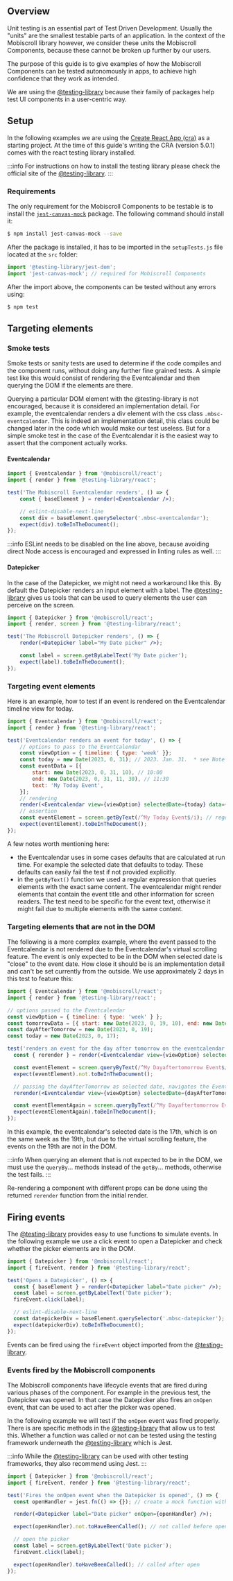 ## Overview

Unit testing is an essential part of Test Driven Development. Usually the "units" are the smallest testable parts of an application. In the context of the Mobiscroll library however, we consider these units the Mobiscroll Components, because these cannot be broken up further by our users.

The purpose of this guide is to give examples of how the Mobiscroll Components can be tested autonomously in apps, to achieve high confidence that they work as intended.

We are using the [@testing-library](https://testing-library.com/) because their family of packages help test UI components in a user-centric way.

## Setup

In the following examples we are using the [Create React App (cra)](https://create-react-app.dev/) as a starting project. At the time of this guide's writing the CRA (version 5.0.1) comes with the react testing library installed.

:::info
For instructions on how to install the testing library please check the official site of the [@testing-library](https://testing-library.com/).
:::

### Requirements

The only requirement for the Mobiscroll Components to be testable is to install the [`jest-canvas-mock`](https://www.npmjs.com/package/jest-canvas-mock) package. The following command should install it:

```bash
$ npm install jest-canvas-mock --save
```

After the package is installed, it has to be imported in the `setupTests.js` file located at the `src` folder:

```jsx title='src/setupTests.js' 
import '@testing-library/jest-dom';
import 'jest-canvas-mock'; // required for Mobiscroll Components
```

After the import above, the components can be tested without any errors using:

```bash
$ npm test
```

## Targeting elements

### Smoke tests

Smoke tests or sanity tests are used to determine if the code compiles and the component runs, without doing any further fine grained tests. A simple test like this would consist of rendering the Eventcalendar and then querying the DOM if the elements are there.

Querying a particular DOM element with the @testing-library is not encouraged, because it is considered an implementation detail. For example, the eventcalendar renders a div element with the css class `.mbsc-eventcalendar`. This is indeed an implementation detail, this class could be changed later in the code which would make our test useless. But for a simple smoke test in the case of the Eventcalendar it is the easiest way to assert that the component actually works.

#### Eventcalendar

```jsx title='App.test.js'
import { Eventcalendar } from '@mobiscroll/react';
import { render } from '@testing-library/react';

test('The Mobiscroll Eventcalendar renders', () => {
    const { baseElement } = render(<Eventcalendar />);

    // eslint-disable-next-line
    const div = baseElement.querySelector('.mbsc-eventcalendar');
    expect(div).toBeInTheDocument();
});
```

:::info
ESLint needs to be disabled on the line above, because avoiding direct Node access is encouraged and expressed in linting rules as well.
:::

#### Datepicker

In the case of the Datepicker, we might not need a workaround like this. By default the Datepicker renders an input element with a label. The [@testing-library](https://testing-library.com/) gives us tools that can be used to query elements the user can perceive on the screen.

```jsx title='App.test.js'
import { Datepicker } from '@mobiscroll/react';
import { render, screen } from '@testing-library/react';

test('The Mobiscroll Datepicker renders', () => {
    render(<Datepicker label="My Date picker" />);

    const label = screen.getByLabelText('My Date picker');
    expect(label).toBeInTheDocument();
});
```

### Targeting event elements

Here is an example, how to test if an event is rendered on the Eventcalendar timeline view for today.

```jsx title='Eventcalendar rendering an event' 
import { Eventcalendar } from '@mobiscroll/react';
import { render } from '@testing-library/react';

test('Eventcalendar renders an event for today', () => {
    // options to pass to the Eventcalendar
    const viewOption = { timeline: { type: 'week' }};
    const today = new Date(2023, 0, 31); // 2023. Jan. 31.  * see Note 1 below
    const eventData = [{
        start: new Date(2023, 0, 31, 10), // 10:00
        end: new Date(2023, 0, 31, 11, 30), // 11:30
        text: 'My Today Event',
    }];
    // rendering
    render(<Eventcalendar view={viewOption} selectedDate={today} data={eventData} />);
    // assertion
    const eventElement = screen.getByText(/^My Today Event$/i); // regex * see Note 2 below
    expect(eventElement).toBeInTheDocument();
});
```

A few notes worth mentioning here:
- the Eventcalendar uses in some cases defaults that are calculated at run time. For example the selected date that defaults to today. These defaults can easily fail the test if not provided explicitly.
- in the `getByText()` function we used a regular expression that queries elements with the exact same content. The eventcalendar might render elements that contain the event title and other information for screen readers. The test need to be specific for the event text, otherwise it might fail due to multiple elements with the same content.

### Targeting elements that are not in the DOM

The following is a more complex example, where the event passed to the Eventcalendar is not rendered due to the Eventcalendar's virtual scrolling feature. The event is only expected to be in the DOM when selected date is "close" to the event date. How close it should be is an implementation detail and can't be set currently from the outside. We use approximately 2 days in this test to feature this:

```jsx title='Eventcalendar navigation and rendering event' 
import { Eventcalendar } from '@mobiscroll/react';
import { render } from '@testing-library/react';

// options passed to the Eventcalendar
const viewOption = { timeline: { type: 'week' } };
const tomorrowData = [{ start: new Date(2023, 0, 19, 10), end: new Date(2023, 0, 19, 11, 30), text: 'My Dayaftertomorrow Event' }];
const dayAfterTomorrow = new Date(2023, 0, 19);
const today = new Date(2023, 0, 17);

test('renders an event for the day after tomorrow on the eventcalendar', () => {
  const { rerender } = render(<Eventcalendar view={viewOption} selectedDate={today} data={tomorrowData} />);

  const eventElement = screen.queryByText(/^My Dayaftertomorrow Event$/i); // we are using the queryByText instead of the getByText
  expect(eventElement).not.toBeInTheDocument();

  // passing the dayAfterTomorrow as selected date, navigates the Eventcalendar to the dayAfterTomorrow
  rerender(<Eventcalendar view={viewOption} selectedDate={dayAfterTomorrow} data={tomorrowData} />);

  const eventElementAgain = screen.queryByText(/^My Dayaftertomorrow Event$/i);
  expect(eventElementAgain).toBeInTheDocument();
});
```

In this example, the eventcalendar's selected date is the 17th, which is on the same week as the 19th, but due to the virtual scrolling feature, the events on the 19th are not in the DOM.

:::info
When querying an element that is not expected to be in the DOM, we must use the `queryBy`... methods instead of the `getBy`... methods, otherwise the test fails.
:::

Re-rendering a component with different props can be done using the returned `rerender` function from the initial render.

## Firing events

The [@testing-library](https://testing-library.com/) provides easy to use functions to simulate events. In the following example we use a click event to open a Datepicker and check whether the picker elements are in the DOM.

```jsx title='Opening a Datepicker by clicking the input label' 
import { Datepicker } from '@mobiscroll/react';
import { fireEvent, render } from '@testing-library/react';

test('Opens a Datepicker', () => {
  const { baseElement } = render(<Datepicker label="Date picker" />);
  const label = screen.getByLabelText('Date picker');
  fireEvent.click(label);

  // eslint-disable-next-line
  const datepickerDiv = baseElement.querySelector('.mbsc-datepicker');
  expect(datepickerDiv).toBeInTheDocument();
});
```

Events can be fired using the `fireEvent` object imported from the [@testing-library](https://testing-library.com/).

### Events fired by the Mobiscroll components

The Mobiscroll components have lifecycle events that are fired during various phases of the component. For example in the previous test, the Datepicker was opened. In that case the Datepicker also fires an `onOpen` event, that can be used to act after the picker was opened.

In the following example we will test if the `onOpen` event was fired properly. There is are specific methods in the [@testing-library](https://testing-library.com/) that allow us to test this. Whether a function was called or not can be tested using the testing framework underneath the [@testing-library](https://testing-library.com/) which is Jest.

:::info
While the [@testing-library](https://testing-library.com/) can be used with other testing frameworks, they also recommend using Jest.
:::

```jsx title='Testing event handlers/function calls' 
import { Datepicker } from '@mobiscroll/react';
import { fireEvent, render } from '@testing-library/react';

test('Fires the onOpen event when the Datepicker is opened', () => {
  const openHandler = jest.fn(() => {}); // create a mock function with jest

  render(<Datepicker label="Date picker" onOpen={openHandler} />);

  expect(openHandler).not.toHaveBeenCalled(); // not called before open

  // open the picker
  const label = screen.getByLabelText('Date picker');
  fireEvent.click(label);

  expect(openHandler).toHaveBeenCalled(); // called after open
});
```